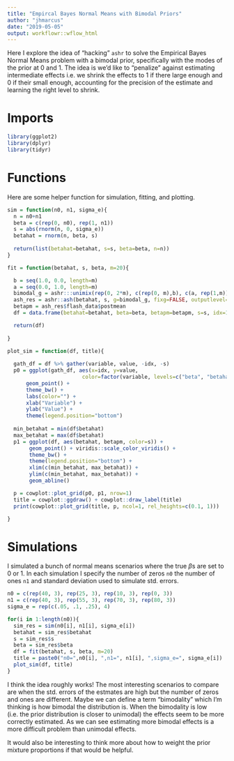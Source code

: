 ```yaml
---
title: "Empircal Bayes Normal Means with Bimodal Priors"
author: "jhmarcus"
date: "2019-05-05"
output: workflowr::wflow_html
---
```


Here I explore the idea of "hacking" `ashr` to solve the Empirical Bayes Normal Means problem with a bimodal prior, specifically with the modes of the prior at 0 and 1. The idea is we'd like to "penalize" against estimating intermediate effects i.e. we shrink the effects to 1 if there large enough and 0 if their small enough, accounting for the precision of the estimate and learning the right level to shrink. 

# Imports

```r
library(ggplot2)
library(dplyr)
library(tidyr)
```

# Functions

Here are some helper function for simulation, fitting, and plotting.

```r
sim = function(n0, n1, sigma_e){
  n = n0+n1
  beta = c(rep(0, n0), rep(1, n1))
  s = abs(rnorm(n, 0, sigma_e))
  betahat = rnorm(n, beta, s)
  
  return(list(betahat=betahat, s=s, beta=beta, n=n))
}

fit = function(betahat, s, beta, m=20){

  b = seq(1.0, 0.0, length=m)
  a = seq(0.0, 1.0, length=m)
  bimodal_g = ashr:::unimix(rep(0, 2*m), c(rep(0, m),b), c(a, rep(1,m)))
  ash_res = ashr::ash(betahat, s, g=bimodal_g, fixg=FALSE, outputlevel=4)
  betapm = ash_res$flash_data$postmean
  df = data.frame(betahat=betahat, beta=beta, betapm=betapm, s=s, idx=1:length(betahat))  

  return(df)
  
}

plot_sim = function(df, title){
  
  gath_df = df %>% gather(variable, value, -idx, -s)
  p0 = ggplot(gath_df, aes(x=idx, y=value, 
                        color=factor(variable, levels=c("beta", "betahat", "betapm")))) + 
      geom_point() + 
      theme_bw() +
      labs(color="") +
      xlab("Variable") + 
      ylab("Value") +
      theme(legend.position="bottom")
  
  min_betahat = min(df$betahat)
  max_betahat = max(df$betahat)
  p1 = ggplot(df, aes(betahat, betapm, color=s)) + 
       geom_point() + viridis::scale_color_viridis() + 
       theme_bw() + 
       theme(legend.position="bottom") +
       xlim(c(min_betahat, max_betahat)) +
       ylim(c(min_betahat, max_betahat)) + 
       geom_abline() 

  p = cowplot::plot_grid(p0, p1, nrow=1) 
  title = cowplot::ggdraw() + cowplot::draw_label(title)
  print(cowplot::plot_grid(title, p, ncol=1, rel_heights=c(0.1, 1)))

}
```

# Simulations

I simulated a bunch of normal means scenarios where the true $\beta$s are set to 0 or 1. In each simulation I specify the number of zeros `n0` the number of ones `n1` and standard deviation used to simulate std. errors.

```r
n0 = c(rep(40, 3), rep(25, 3), rep(10, 3), rep(0, 3))
n1 = c(rep(40, 3), rep(55, 3), rep(70, 3), rep(80, 3))
sigma_e = rep(c(.05, .1, .25), 4)

for(i in 1:length(n0)){
  sim_res = sim(n0[i], n1[i], sigma_e[i])
  betahat = sim_res$betahat
  s = sim_res$s
  beta = sim_res$beta
  df = fit(betahat, s, beta, m=20)
  title = paste0("n0=",n0[i], ",n1=", n1[i], ",sigma_e=", sigma_e[i])
  plot_sim(df, title)
}
```

I think the idea roughly works! The most interesting scenarios to compare are when the std. errors of the estmates are high but the number of zeros and ones are different. Maybe we can define a term "bimodality" which I'm thinking is how bimodal the distribution is. When the bimodality is low (i.e. the prior distribution is closer to unimodal) the effects seem to be more correctly estimated. As we can see estimating more bimodal effects is a more difficult problem than unimodal effects. 

It would also be interesting to think more about how to weight the prior mixture proportions if that would be helpful.